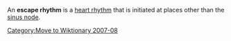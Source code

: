 [[Category:Move to Wiktionary 2007-08]]

An '''escape rhythm''' is a [[heart rhythm]] that is initiated at places other than the [[sinus node]].

{{med-stub}}